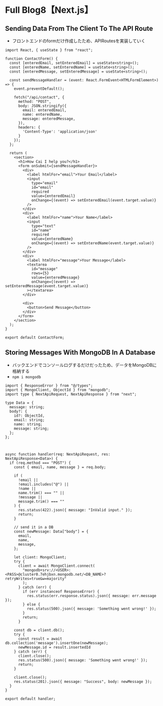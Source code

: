 # Full Blog8【Next.js】


## Sending Data From The Client To The API Route
- フロントエンドのformだけ作成したため、APIRoutesを実装していく

```tsx filename="components/contact-form.tsx"
import React, { useState } from "react";

function ContactForm() {
  const [enteredEmail, setEnteredEmail] = useState<string>();
  const [enteredName, setEnteredName] = useState<string>();
  const [enteredMessage, setEnteredMessage] = useState<string>();

  const sendMessageHandler = (event: React.FormEvent<HTMLFormElement>) => {
    event.preventDefault();

    fetch("/api/contact", {
      method: "POST",
      body: JSON.stringify({
        email: enteredEmail,
        name: enteredName,
        message: enteredMessage,
      }),
      headers: {
        'Content-Type': 'application/json'
      }
    });
  };

  return (
    <section>
      <h1>How Cai I help you?</h1>
      <form onSubmit={sendMessageHandler}>
        <div>
          <label htmlFor="email">Your Email</label>
          <input
            type="email"
            id="email"
            required
            value={enteredEmail}
            onChange={(event) => setEnteredEmail(event.target.value)}
          />
        </div>
        <div>
          <label htmlFor="name">Your Name</label>
          <input
            type="text"
            id="name"
            required
            value={enteredName}
            onChange={(event) => setEnteredName(event.target.value)}
          />
        </div>
        <div>
          <label htmlFor="message">Your Message</label>
          <textarea
            id="message"
            rows={5}
            value={enteredMessage}
            onChange={(event) => setEnteredMessage(event.target.value)}
          ></textarea>
        </div>

        <div>
          <button>Send Message</button>
        </div>
      </form>
    </section>
  );
}

export default ContactForm;
```

## Storing Messages With MongoDB In A Database
- バックエンドでコンソールログするだけだったため、データをMongoDBに格納する
- `npm i mongodb`

```tsx filename=""
import { ResponseError } from "@/types";
import { MongoClient, ObjectId } from "mongodb";
import type { NextApiRequest, NextApiResponse } from "next";

type Data = {
  message: string;
  body?: {
    id?: ObjectId,
    email: string;
    name: string;
    message: string;
  };
};



async function handler(req: NextApiRequest, res: NextApiResponse<Data>) {
  if (req.method === "POST") {
    const { email, name, message } = req.body;

    if (
      !email ||
      !email.includes("@") ||
      !name ||
      name.trim() === "" ||
      !message ||
      message.trim() === ""
    ) {
      res.status(422).json({ message: "InValid input." });
      return;
    }
    
    // send it in a DB
    const newMessage: Data["body"] = {
      email,
      name,
      message,
    };
    
    let client: MongoClient;
    try {
      client = await MongoClient.connect(
        "mongodb+srv://<USER>:<PASS>@cluster0.7ehjbxn.mongodb.net/<DB_NAME>?retryWrites=true&w=majority"
        );
      } catch (err) {
        if (err instanceof ResponseError) {
          res.status(err.response.status).json({ message: err.message });
        } else {
          res.status(500).json({ message: 'Something went wrong!' });
        }
        return;
      }
      
    const db = client.db();
    try {
      const result = await db.collection('message').insertOne(newMessage);
      newMessage.id = result.insertedId 
    } catch (err) {
      client.close();
      res.status(500).json({ message: 'Something went wrong!' });
      return;
    }

    client.close();
    res.status(201).json({ message: "Success", body: newMessage });
  }
}

export default handler;
```